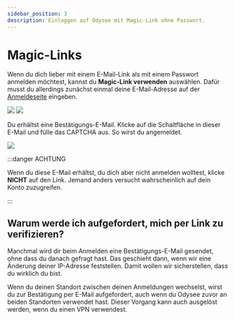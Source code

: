 ---
sidebar_position: 3
description: Einloggen auf Odysee mit Magic-Link ohne Passwort.
---

# Magic-Links

Wenn du dich lieber mit einem E-Mail-Link als mit einem Passwort anmelden möchtest, kannst du **Magic-Link verwenden** auswählen. Dafür musst du allerdings zunächst einmal deine E-Mail-Adresse auf der [Anmeldeseite](https://odysee.com/$/signin) eingeben.

![](/img/de/enter_password_page_desktop_dark.png#dark)
![](/img/de/enter_password_page_desktop_light.png#light)


Du erhältst eine Bestätigungs-E-Mail. Klicke auf die Schaltfläche in dieser E-Mail und fülle das CAPTCHA aus. So wirst du angemeldet. 

![](/img/de/magic_mail_example.png)

:::danger ACHTUNG

Wenn du diese E-Mail erhältst, du dich aber nicht anmelden wolltest, klicke **NICHT**  auf den Link. Jemand anders versucht wahrscheinlich auf dein Konto zuzugreifen.

:::

## Warum werde ich aufgefordert, mich per Link zu verifizieren?

Manchmal wird dir beim Anmelden eine Bestätigungs-E-Mail gesendet, ohne dass du danach gefragt hast. Das geschieht dann, wenn wir eine Änderung deiner IP-Adresse feststellen. Damit wollen wir sicherstellen, dass du wirklich du bist. 

Wenn du deinen Standort zwischen deinen Anmeldungen wechselst, wirst du zur Bestätigung per E-Mail aufgefordert, auch wenn du Odysee zuvor an beiden Standorten verwendet hast. Dieser Vorgang kann auch ausgelöst werden, wenn du einen VPN verwendest.
